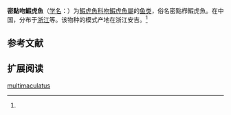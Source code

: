 {{Speciesbox
| name = 密點吻鰕虎魚
| status = 
| status_system = 
| image = 
| genus = Rhinogobius
| species = multimaculatus
| authority = Zheng et Wu, 1985<ref name='id8383'>{{cite web| url =http://www.bioinfo.cn/db05/BjdwSpecies.php?action=view&id=8383| title =密點吻鰕虎魚| work =中国动物物种编目数据库| publisher =中国科学院微生物研究所| author =中国科学院动物研究所| accessdate =2009-04-16| deadurl =yes| archiveurl =https://web.archive.org/web/20160305021017/http://www.bioinfo.cn/db05/BjdwSpecies.php?action=view&id=8383| archivedate =2016-03-05}}</ref>
}}

'''密點吻鰕虎魚'''（[[学名|学名]]：{{lang|la|''Rhinogobius multimaculatus''}}）为[[鰕虎魚科|鰕虎魚科]][[吻鰕虎魚屬|吻鰕虎魚屬]]的[[鱼类|鱼类]]，俗名密點栉鰕虎魚。在中国，分布于[[浙江|浙江]]等。该物种的模式产地在浙江安吉。<ref name='id8383'/>

== 参考文献 ==
{{reflist}}

== 扩展阅读 ==
{{refbegin}}
{{wikispecies-inline|Rhinogobius multimaculatus|密點吻鰕虎魚}}
{{refend}}
{{Taxonbar|from=Q2880497}}

[[Category:吻鰕虎魚屬|multimaculatus]]


{{鱸形目小作品}}